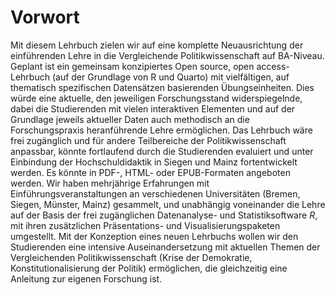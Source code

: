 # Vorwort {.unnumbered}

Mit diesem Lehrbuch zielen wir auf eine komplette Neuausrichtung der einführenden Lehre in die Vergleichende Politikwissenschaft auf BA-Niveau. Geplant ist ein gemeinsam konzipiertes Open source, open access-Lehrbuch (auf der Grundlage von R und Quarto) mit vielfältigen, auf thematisch spezifischen Datensätzen basierenden Übungseinheiten. Dies würde eine aktuelle, den jeweiligen Forschungsstand widerspiegelnde, dabei die Studierenden mit vielen interaktiven Elementen und auf der Grundlage jeweils aktueller Daten auch methodisch an die Forschungspraxis heranführende Lehre ermöglichen. Das Lehrbuch wäre frei zugänglich und für andere Teilbereiche der Politikwissenschaft anpassbar, könnte fortlaufend durch die Studierenden evaluiert und unter Einbindung der Hochschuldidaktik in Siegen und Mainz fortentwickelt werden. Es könnte in PDF-, HTML- oder EPUB-Formaten angeboten werden. Wir haben mehrjährige Erfahrungen mit Einführungsveranstaltungen an verschiedenen Universitäten (Bremen, Siegen, Münster, Mainz) gesammelt, und unabhängig voneinander die Lehre auf der Basis der frei zugänglichen Datenanalyse- und Statistiksoftware *R*, mit ihren zusätzlichen Präsentations- und Visualisierungspaketen umgestellt. Mit der Konzeption eines neuen Lehrbuchs wollen wir den Studierenden eine intensive Auseinandersetzung mit aktuellen Themen der Vergleichenden Politikwissenschaft (Krise der Demokratie, Konstitutionalisierung der Politik) ermöglichen, die gleichzeitig eine Anleitung zur eigenen Forschung ist.